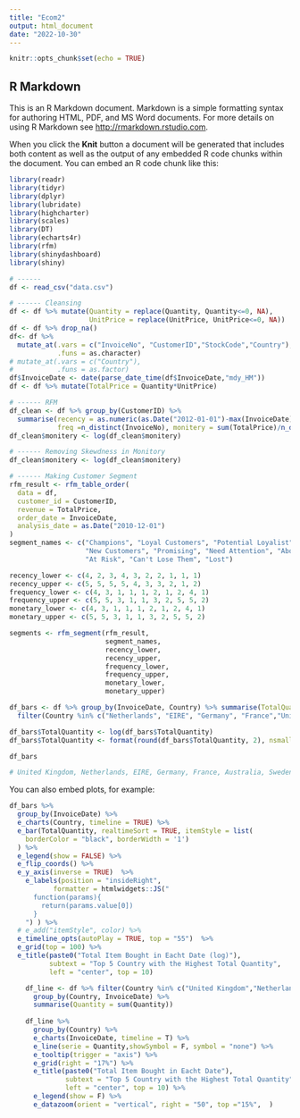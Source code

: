 ---
title: "Ecom2"
output: html_document
date: "2022-10-30"
---

```{r setup, include=FALSE}
knitr::opts_chunk$set(echo = TRUE)
```

## R Markdown

This is an R Markdown document. Markdown is a simple formatting syntax for authoring HTML, PDF, and MS Word documents. For more details on using R Markdown see <http://rmarkdown.rstudio.com>.

When you click the **Knit** button a document will be generated that includes both content as well as the output of any embedded R code chunks within the document. You can embed an R code chunk like this:

```{r cars}
library(readr)
library(tidyr)
library(dplyr)
library(lubridate)
library(highcharter)
library(scales)
library(DT)
library(echarts4r)
library(rfm)
library(shinydashboard)
library(shiny)

# ------
df <- read_csv("data.csv")

# ------ Cleansing
df <- df %>% mutate(Quantity = replace(Quantity, Quantity<=0, NA),
                    UnitPrice = replace(UnitPrice, UnitPrice<=0, NA))
df <- df %>% drop_na() 
df<- df %>% 
  mutate_at(.vars = c("InvoiceNo", "CustomerID","StockCode","Country"),
            .funs = as.character)
# mutate_at(.vars = c("Country"),
#           .funs = as.factor) 
df$InvoiceDate <- date(parse_date_time(df$InvoiceDate,"mdy_HM"))
df <- df %>% mutate(TotalPrice = Quantity*UnitPrice)

# ------ RFM
df_clean <- df %>% group_by(CustomerID) %>% 
  summarise(recency = as.numeric(as.Date("2012-01-01")-max(InvoiceDate)),
            freq =n_distinct(InvoiceNo), monitery = sum(TotalPrice)/n_distinct(InvoiceNo))
df_clean$monitery <- log(df_clean$monitery)

# ------ Removing Skewdness in Monitory
df_clean$monitery <- log(df_clean$monitery)

# ------ Making Customer Segment
rfm_result <- rfm_table_order(
  data = df,
  customer_id = CustomerID,
  revenue = TotalPrice,
  order_date = InvoiceDate, 
  analysis_date = as.Date("2010-12-01") 
)
segment_names <- c("Champions", "Loyal Customers", "Potential Loyalist",
                   "New Customers", "Promising", "Need Attention", "About To Sleep",
                   "At Risk", "Can't Lose Them", "Lost")

recency_lower <- c(4, 2, 3, 4, 3, 2, 2, 1, 1, 1)
recency_upper <- c(5, 5, 5, 5, 4, 3, 3, 2, 1, 2)
frequency_lower <- c(4, 3, 1, 1, 1, 2, 1, 2, 4, 1)
frequency_upper <- c(5, 5, 3, 1, 1, 3, 2, 5, 5, 2)
monetary_lower <- c(4, 3, 1, 1, 1, 2, 1, 2, 4, 1)
monetary_upper <- c(5, 5, 3, 1, 1, 3, 2, 5, 5, 2)

segments <- rfm_segment(rfm_result,
                        segment_names,
                        recency_lower,
                        recency_upper,
                        frequency_lower, 
                        frequency_upper, 
                        monetary_lower,
                        monetary_upper)
```


```{r}
df_bars <- df %>% group_by(InvoiceDate, Country) %>% summarise(TotalQuantity = sum(Quantity)) %>% 
  filter(Country %in% c("Netherlands", "EIRE", "Germany", "France","United Kingdom"))

df_bars$TotalQuantity <- log(df_bars$TotalQuantity)
df_bars$TotalQuantity <- format(round(df_bars$TotalQuantity, 2), nsmall = 2)

df_bars

# United Kingdom, Netherlands, EIRE, Germany, France, Australia, Sweden, Switzerland, Spain, Japan
```

You can also embed plots, for example:

```{r pressure, echo=FALSE}
df_bars %>%
  group_by(InvoiceDate) %>%
  e_charts(Country, timeline = TRUE) %>%
  e_bar(TotalQuantity, realtimeSort = TRUE, itemStyle = list(
    borderColor = "black", borderWidth = '1')
  ) %>%
  e_legend(show = FALSE) %>%
  e_flip_coords() %>%
  e_y_axis(inverse = TRUE)  %>%
    e_labels(position = "insideRight", 
           formatter = htmlwidgets::JS("
      function(params){
        return(params.value[0])
      }
    ") ) %>%
  # e_add("itemStyle", color) %>%
  e_timeline_opts(autoPlay = TRUE, top = "55")  %>%
  e_grid(top = 100) %>%
  e_title(paste0("Total Item Bought in Eacht Date (log)"), 
          subtext = "Top 5 Country with the Highest Total Quantity", 
          left = "center", top = 10)
```

```{r}
    df_line <- df %>% filter(Country %in% c("United Kingdom","Netherlands", "EIRE", "Germany", "France"))%>% 
      group_by(Country, InvoiceDate) %>%
      summarise(Quantity = sum(Quantity))
    
    df_line %>% 
      group_by(Country) %>% 
      e_charts(InvoiceDate, timeline = T) %>%
      e_line(serie = Quantity,showSymbol = F, symbol = "none") %>% 
      e_tooltip(trigger = "axis") %>%  
      e_grid(right = "17%") %>% 
      e_title(paste0("Total Item Bought in Eacht Date"), 
              subtext = "Top 5 Country with the Highest Total Quantity", 
              left = "center", top = 10) %>% 
      e_legend(show = F) %>% 
      e_datazoom(orient = "vertical", right = "50", top ="15%",  )

```




